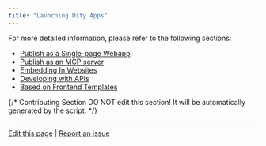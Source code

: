 ```yaml
---
title: "Launching Dify Apps"
---
```


For more detailed information, please refer to the following sections:

- [Publish as a Single-page Webapp](launch-your-webapp-quickly/)
- [Publish as an MCP server](/en/guides/application-publishing/publish-mcp)
- [Embedding In Websites](embedding-in-websites)
- [Developing with APIs](developing-with-apis)
- [Based on Frontend Templates](based-on-frontend-templates)

{/*
Contributing Section
DO NOT edit this section!
It will be automatically generated by the script.
*/}

---

[Edit this page](https://github.com/langgenius/dify-docs/edit/main/en/guides/application-publishing/README.mdx) | [Report an issue](https://github.com/langgenius/dify-docs/issues/new?template=docs.yml)

